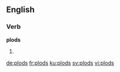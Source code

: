 ==English==

===Verb===
'''plods'''

# {{en-third-person singular of|plod}}

[[de:plods]]
[[fr:plods]]
[[ku:plods]]
[[sv:plods]]
[[vi:plods]]